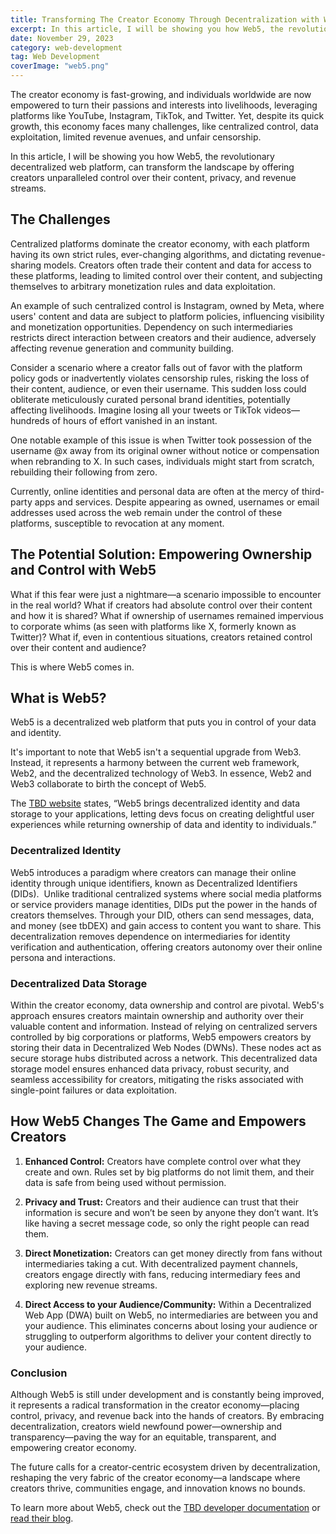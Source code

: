 ```yaml
---
title: Transforming The Creator Economy Through Decentralization with Web5
excerpt: In this article, I will be showing you how Web5, the revolutionary decentralized web platform, can transform the landscape by offering creators unparalleled control over their content, privacy, and revenue streams.
date: November 29, 2023
category: web-development
tag: Web Development
coverImage: "web5.png"
---
```


The creator economy is fast-growing, and individuals worldwide are now empowered to turn their passions and interests into livelihoods, leveraging platforms like YouTube, Instagram, TikTok, and Twitter. Yet, despite its quick growth, this economy faces many challenges, like centralized control, data exploitation, limited revenue avenues, and unfair censorship.

In this article, I will be showing you how Web5, the revolutionary decentralized web platform, can transform the landscape by offering creators unparalleled control over their content, privacy, and revenue streams.

## The Challenges

Centralized platforms dominate the creator economy, with each platform having its own strict rules, ever-changing algorithms, and dictating revenue-sharing models. Creators often trade their content and data for access to these platforms, leading to limited control over their content, and subjecting themselves to arbitrary monetization rules and data exploitation.

An example of such centralized control is Instagram, owned by Meta, where users' content and data are subject to platform policies, influencing visibility and monetization opportunities. Dependency on such intermediaries restricts direct interaction between creators and their audience, adversely affecting revenue generation and community building.

Consider a scenario where a creator falls out of favor with the platform policy gods or inadvertently violates censorship rules, risking the loss of their content, audience, or even their username. This sudden loss could obliterate meticulously curated personal brand identities, potentially affecting livelihoods. Imagine losing all your tweets or TikTok videos—hundreds of hours of effort vanished in an instant.

One notable example of this issue is when Twitter took possession of the username @x away from its original owner without notice or compensation when rebranding to X. In such cases, individuals might start from scratch, rebuilding their following from zero.

Currently, online identities and personal data are often at the mercy of third-party apps and services. Despite appearing as owned, usernames or email addresses used across the web remain under the control of these platforms, susceptible to revocation at any moment.

## The Potential Solution: Empowering Ownership and Control with Web5

What if this fear were just a nightmare—a scenario impossible to encounter in the real world? What if creators had absolute control over their content and how it is shared? What if ownership of usernames remained impervious to corporate whims (as seen with platforms like X, formerly known as Twitter)? What if, even in contentious situations, creators retained control over their content and audience?

This is where Web5 comes in.

## What is Web5?

Web5 is a decentralized web platform that puts you in control of your data and identity.

It's important to note that Web5 isn't a sequential upgrade from Web3. Instead, it represents a harmony between the current web framework, Web2, and the decentralized technology of Web3. In essence, Web2 and Web3 collaborate to birth the concept of Web5.

The [TBD website](https://developer.tbd.website/projects/web5/) states, “Web5 brings decentralized identity and data storage to your applications, letting devs focus on creating delightful user experiences while returning ownership of data and identity to individuals.”

### Decentralized Identity

Web5 introduces a paradigm where creators can manage their online identity through unique identifiers, known as Decentralized Identifiers (DIDs).  Unlike traditional centralized systems where social media platforms or service providers manage identities, DIDs put the power in the hands of creators themselves. Through your DID, others can send messages, data, and money (see tbDEX) and gain access to content you want to share. This decentralization removes dependence on intermediaries for identity verification and authentication, offering creators autonomy over their online persona and interactions.

### Decentralized Data Storage

Within the creator economy, data ownership and control are pivotal. Web5's approach ensures creators maintain ownership and authority over their valuable content and information. Instead of relying on centralized servers controlled by big corporations or platforms, Web5 empowers creators by storing their data in Decentralized Web Nodes (DWNs). These nodes act as secure storage hubs distributed across a network. This decentralized data storage model ensures enhanced data privacy, robust security, and seamless accessibility for creators, mitigating the risks associated with single-point failures or data exploitation.

## How Web5 Changes The Game and Empowers Creators

1. **Enhanced Control:** Creators have complete control over what they create and own. Rules set by big platforms do not limit them, and their data is safe from being used without permission.

2. **Privacy and Trust:** Creators and their audience can trust that their information is secure and won’t be seen by anyone they don’t want. It’s like having a secret message code, so only the right people can read them.

3. **Direct Monetization:** Creators can get money directly from fans without intermediaries taking a cut. With decentralized payment channels, creators engage directly with fans, reducing intermediary fees and exploring new revenue streams.

4. **Direct Access to your Audience/Community:** Within a Decentralized Web App (DWA) built on Web5, no intermediaries are between you and your audience. This eliminates concerns about losing your audience or struggling to outperform algorithms to deliver your content directly to your audience.

### Conclusion

Although Web5 is still under development and is constantly being improved, it represents a radical transformation in the creator economy—placing control, privacy, and revenue back into the hands of creators. By embracing decentralization, creators wield newfound power—ownership and transparency—paving the way for an equitable, transparent, and empowering creator economy.

The future calls for a creator-centric ecosystem driven by decentralization, reshaping the very fabric of the creator economy—a landscape where creators thrive, communities engage, and innovation knows no bounds.

To learn more about Web5, check out the [TBD developer documentation](https://developer.tbd.website/docs/) or [read their blog](https://developer.tbd.website/blog).

